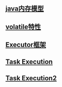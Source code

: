 == [[java内存模型]] ==
== [[volatile特性]] ==
== [[Executor框架]] ==
== [[Task Execution]] ==
== [[Task Execution2]] ==
